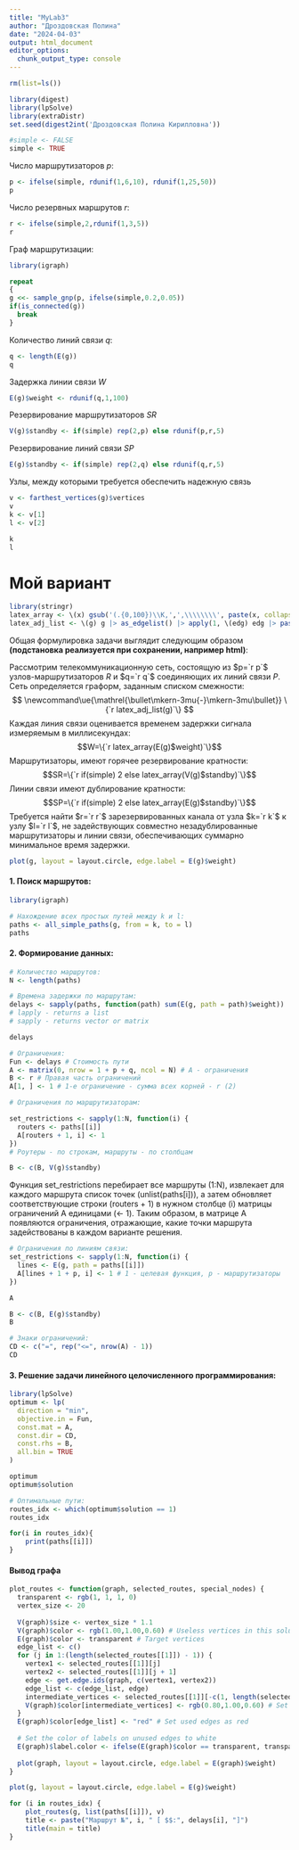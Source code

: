 ```yaml
---
title: "MyLab3"
author: "Дроздовская Полина"
date: "2024-04-03"
output: html_document
editor_options: 
  chunk_output_type: console
---
```


```r
rm(list=ls())
```

```r
library(digest)
library(lpSolve)
library(extraDistr)
set.seed(digest2int('Дроздовская Полина Кирилловна'))

#simple <- FALSE
simple <- TRUE
```

Число маршрутизаторов $p$:

```r
p <- ifelse(simple, rdunif(1,6,10), rdunif(1,25,50))
p
```

Число резервных маршрутов $r$:

```r
r <- ifelse(simple,2,rdunif(1,3,5))
r
```

Граф маршрутизации:

```r
library(igraph)

repeat
{
g <<- sample_gnp(p, ifelse(simple,0.2,0.05))
if(is_connected(g))
  break
}
```

Количество линий связи $q$:

```r
q <- length(E(g))
q
```

Задержка линии связи $W$

```r
E(g)$weight <- rdunif(q,1,100)
```

Резервирование маршрутизаторов $SR$

```r
V(g)$standby <- if(simple) rep(2,p) else rdunif(p,r,5)
```

Резервирование линий связи $SP$

```r
E(g)$standby <- if(simple) rep(2,q) else rdunif(q,r,5)
```

Узлы, между которыми требуется обеспечить надежную связь

```r
v <- farthest_vertices(g)$vertices
v
k <- v[1]
l <- v[2]

k
l
```

# Мой вариант

```r
library(stringr)
latex_array <- \(x) gsub('(.{0,100})\\K,',',\\\\\\\\', paste(x, collapse = ',') |> paste0(',')  , perl=TRUE) |> str_sub(end = -4)
latex_adj_list <- \(g) g |> as_edgelist() |> apply(1, \(edg) edg |> paste(collapse = '\\ue')) |> latex_array()
```

Общая формулировка задачи выглядит следующим образом **(подстановка реализуется при сохранении, например html)**:

Рассмотрим телекоммуникационную сеть, состоящую из $p=`r p`$ узлов-маршрутизаторов $R$ и $q=`r q`$ соединяющих их линий связи $P$. Сеть определяется граформ, заданным списком смежности: $$
\newcommand\ue{\mathrel{\bullet\mkern-3mu{-}\mkern-3mu\bullet}}
\{`r latex_adj_list(g)`\}
$$ Каждая линия связи оценивается временем задержки сигнала измеряемым в миллисекундах: $$W=\{`r latex_array(E(g)$weight)`\}$$ Маршрутизаторы, имеют горячее резервирование кратности: $$SR=\{`r if(simple) 2 else latex_array(V(g)$standby)`\}$$ Линии связи имеют дублирование кратности: $$SP=\{`r if(simple) 2 else latex_array(E(g)$standby)`\}$$ Требуется найти $r=`r r`$ зарезервированных канала от узла $k=`r k`$ к узлу $l=`r l`$, не задействующих совместно незадублированные маршрутизаторы и линии связи, обеспечивающих суммарно минимальное время задержки.

```r
plot(g, layout = layout.circle, edge.label = E(g)$weight)
```

#### 1. Поиск маршрутов:

```r
library(igraph)

# Нахождение всех простых путей между k и l:
paths <- all_simple_paths(g, from = k, to = l)
paths
```

#### 2. Формирование данных:

```r
# Количество маршрутов:
N <- length(paths)

# Времена задержки по маршрутам:
delays <- sapply(paths, function(path) sum(E(g, path = path)$weight))
# lapply - returns a list
# sapply - returns vector or matrix

delays
```

```r
# Ограничения:
Fun <- delays # Стоимость пути
A <- matrix(0, nrow = 1 + p + q, ncol = N) # A - ограничения
B <- r # Правая часть ограничений
A[1, ] <- 1 # 1-е ограничение - сумма всех корней - r (2)
```

```r
# Ограничения по маршрутизаторам:

set_restrictions <- sapply(1:N, function(i) {
  routers <- paths[[i]]
  A[routers + 1, i] <- 1
})
# Роутеры - по строкам, маршруты - по столбцам

B <- c(B, V(g)$standby)
```

Функция set_restrictions перебирает все маршруты (1:N), извлекает для каждого маршрута список точек (unlist(paths[i])), а затем обновляет соответствующие строки (routers + 1) в нужном столбце (i) матрицы ограничений A единицами (<- 1). Таким образом, в матрице A появляются ограничения, отражающие, какие точки маршрута задействованы в каждом варианте решения.

```r
# Ограничения по линиям связи:
set_restrictions <- sapply(1:N, function(i) {
  lines <- E(g, path = paths[[i]])
  A[lines + 1 + p, i] <- 1 # 1 - целевая функция, p - маршрутизаторы
})

A
```

```r
B <- c(B, E(g)$standby) 
B
```

```r
# Знаки ограничений:
CD <- c("=", rep("<=", nrow(A) - 1))
CD
```

#### 3. Решение задачи линейного целочисленного программирования:

```r
library(lpSolve)
optimum <- lp(
  direction = "min",
  objective.in = Fun,
  const.mat = A,
  const.dir = CD,
  const.rhs = B,
  all.bin = TRUE
)

optimum
optimum$solution
```

```r
# Оптимальные пути:
routes_idx <- which(optimum$solution == 1)
routes_idx

for(i in routes_idx){
    print(paths[[i]])
}
```

#### Вывод графа

```r
plot_routes <- function(graph, selected_routes, special_nodes) {
  transparent <- rgb(1, 1, 1, 0)
  vertex_size <- 20
  
  V(graph)$size <- vertex_size * 1.1
  V(graph)$color <- rgb(1.00,1.00,0.60) # Useless vertices in this solution
  E(graph)$color <- transparent # Target vertices
  edge_list <- c()
  for (j in 1:(length(selected_routes[[1]]) - 1)) {
    vertex1 <- selected_routes[[1]][j]
    vertex2 <- selected_routes[[1]][j + 1]
    edge <- get.edge.ids(graph, c(vertex1, vertex2))
    edge_list <- c(edge_list, edge)
    intermediate_vertices <- selected_routes[[1]][-c(1, length(selected_routes[[1]]))]
    V(graph)$color[intermediate_vertices] <- rgb(0.80,1.00,0.60) # Set intermediate vertices
  }
  E(graph)$color[edge_list] <- "red" # Set used edges as red 
  
  # Set the color of labels on unused edges to white
  E(graph)$label.color <- ifelse(E(graph)$color == transparent, transparent, "black")
  
  plot(graph, layout = layout.circle, edge.label = E(graph)$weight)
}
```

```r
plot(g, layout = layout.circle, edge.label = E(g)$weight)

for (i in routes_idx) {
    plot_routes(g, list(paths[[i]]), v)
    title <- paste("Маршрут №", i, " [ $$:", delays[i], "]")
    title(main = title)
}
```
